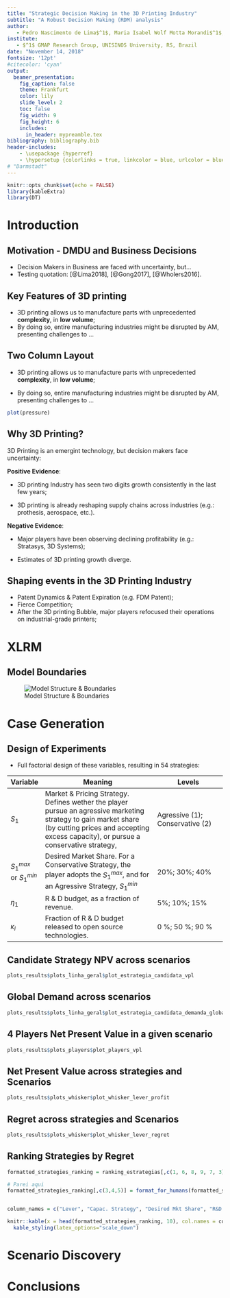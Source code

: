 ```yaml
---
title: "Strategic Decision Making in the 3D Printing Industry"
subtitle: "A Robust Decision Making (RDM) analysis"
author: 
   - Pedro Nascimento de Lima$^1$, Maria Isabel Wolf Motta Morandi$^1$, Daniel Pacheco Lacerda$^1$
institute: 
   - $^1$ GMAP Research Group, UNISINOS University, RS, Brazil
date: "November 14, 2018"
fontsize: '12pt'
#citecolor: 'cyan'
output: 
  beamer_presentation:
    fig_caption: false
    theme: Frankfurt
    color: lily 
    slide_level: 2
    toc: false
    fig_width: 9 
    fig_height: 6
    includes:
      in_header: mypreamble.tex
bibliography: bibliography.bib
header-includes:
    - \usepackage {hyperref}
    - \hypersetup {colorlinks = true, linkcolor = blue, urlcolor = blue, citecolor = blue} 
# "Darmstadt"
---
```


```r
knitr::opts_chunk$set(echo = FALSE)
library(kableExtra)
library(DT)
```

# Introduction

## Motivation  - DMDU and Business Decisions
- Decision Makers in Business are faced with uncertainty, but...
- Testing quotation: [@Lima2018], [@Gong2017], [@Wholers2016].

## Key Features of 3D printing

- 3D printing allows us to manufacture parts with unprecedented **complexity**, in **low volume**;
- By doing so, entire manufacturing industries might be disrupted by AM, presenting challenges to ...

## Two Column Layout

\begincols
  \begincol{.48\textwidth}

- 3D printing allows us to manufacture parts with unprecedented **complexity**, in **low volume**;
- By doing so, entire manufacturing industries might be disrupted by AM, presenting challenges to ...


  \endcol
\begincol{.48\textwidth}

```r
plot(pressure)
```

  \endcol
\endcols


## Why 3D Printing?

3D Printing is an emergint technology, but decision makers face uncertainty:

\begincols
  \begincol{.48\textwidth}

**Positive Evidence**:

- 3D printing Industry has seen two digits growth consistently in the last few years;
- 3D printing is already reshaping supply chains across industries (e.g.: prothesis, aerospace, etc.).

  \endcol
\begincol{.48\textwidth}

**Negative Evidence**:

- Major players have been observing declining profitability (e.g.: Stratasys, 3D Systems);
- Estimates of 3D printing growth diverge.

  \endcol
\endcols

## Shaping events in the 3D Printing Industry

- Patent Dynamics & Patent Expiration (e.g. FDM Patent);
- Fierce Competition;
- After the 3D printing Bubble, major players refocused their operations on industrial-grade printers;

# XLRM

## Model Boundaries
![Model Structure & Boundaries](images/model-modules-and-boundaries.jpg)


# Case Generation

## Design of Experiments

- Full factorial design of these variables, resulting in 54 strategies:

|Variable | Meaning | Levels |
|-----------|---------------------------------------|------------------------|
| $S_1$ | Market & Pricing Strategy. Defines wether the player pursue an agressive marketing strategy to gain market share (by cutting prices and accepting excess capacity), or pursue a conservative strategy, | Agressive (1); Conservative (2)|
| $S_1^{max}$ or $S_1^{min}$ | Desired Market Share. For a Conservative Strategy, the player adopts the $S_1^{max}$, and for an Agressive Strategy, $S_1^{min}$ | 20%; 30%; 40%|
| $\eta_1$ | R & D budget, as a fraction of revenue. | 5%; 10%; 15%|
| $\kappa_i$ | Fraction of R & D budget released to open source technologies. | 0 %; 50 %; 90 % |


## Candidate Strategy NPV across scenarios

```r
plots_results$plots_linha_geral$plot_estrategia_candidata_vpl
```

## Global Demand across scenarios

```r
plots_results$plots_linha_geral$plot_estrategia_candidata_demanda_global
```

## 4 Players Net Present Value in a given scenario

```r
plots_results$plots_players$plot_players_vpl
```


## Net Present Value across strategies and Scenarios

```r
plots_results$plots_whisker$plot_whisker_lever_profit
```

## Regret across strategies and Scenarios

```r
plots_results$plots_whisker$plot_whisker_lever_regret
```

## Ranking Strategies by Regret

```r
formatted_strategies_ranking = ranking_estrategias[,c(1, 6, 8, 9, 7, 3)]

# Parei aqui
formatted_strategies_ranking[,c(3,4,5)] = format_for_humans(formatted_strategies_ranking[,3])


column_names = c("Lever", "Capac. Strategy", "Desired Mkt Share", "R&D Inv.", "Open Source R&D", "Profit Regret 75% percentile")

knitr::kable(x = head(formatted_strategies_ranking, 10), col.names = column_names, digits = 2, format="latex", booktabs=TRUE) %>% 
  kable_styling(latex_options="scale_down")

```


# Scenario Discovery

# Conclusions
